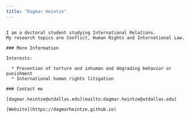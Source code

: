 ```yaml
---
title: "Dagmar Heintze"
---
```


```         
```

```         
I am a doctoral student studying International Relations.  
My research topics are Conflict, Human Rights and International Law.

### More Information

Interests:

  * Prevention of torture and inhuman and degrading behavior or punishment 
  * International human rights litigation

### Contact me

[dagmar.heintze@utdallas.edu](mailto:dagmar.heintze@utdallas.edu)

[Website](https://dagmarheintze.github.io)
```
